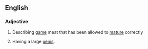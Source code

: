 ==English==

===Adjective===
{{en-adj|better-hung|best-hung}}

# Describing [[game]] meat that has been allowed to [[mature]] correctly
# {{colloquial}} Having a large [[penis]].